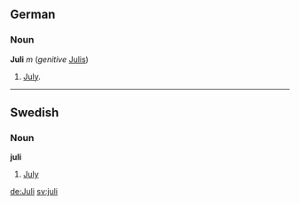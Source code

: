==German==
===Noun===
'''Juli''' ''m'' (''genitive'' [[Julis]])
# [[July]].

----
==Swedish==
===Noun===
'''juli'''

# [[July]]

[[de:Juli]] [[sv:juli]]